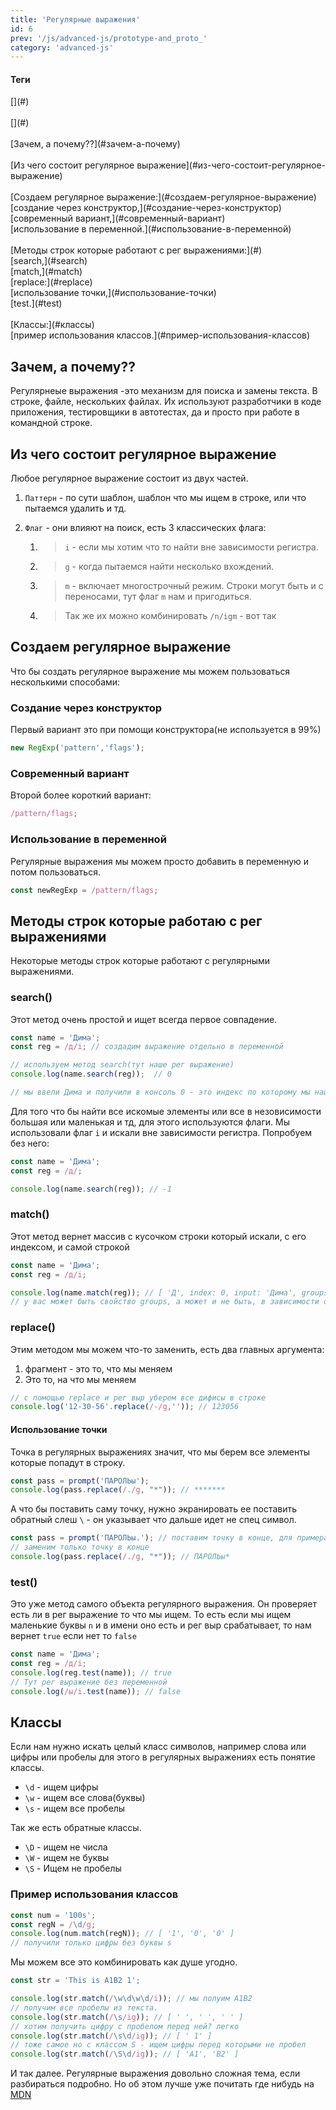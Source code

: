 ```yaml
---
title: 'Регулярные выражения'
id: 6
prev: '/js/advanced-js/prototype-and_proto_'
category: 'advanced-js'
---
```


<div className = 'mdHead'>

#### Теги

<div className = 'tag_js'>[](#)</div> <br/>
<div className = 'mini_tag_js'>[](#)</div> <br/>



<div className = 'tag_js'>[Зачем, а почему??](#зачем-а-почему)</div> <br/>
<div className = 'tag_js'>[Из чего состоит регулярное выражение](#из-чего-состоит-регулярное-выражение)</div> <br/>
<div className = 'tag_js'>[Создаем регулярное выражение:](#создаем-регулярное-выражение)</div>
<div className = 'mini_tag_js'>[создание через конструктор,](#создание-через-конструктор)</div>
<div className = 'mini_tag_js'>[современный вариант,](#современный-вариант)</div>
<div className = 'mini_tag_js'>[использование в переменной.](#использование-в-переменной)</div> <br/>
<div className = 'tag_js'>[Методы строк которые работают с рег выражениями:](#)</div>
<div className = 'mini_tag_js'>[search,](#search)</div>
<div className = 'mini_tag_js'>[match,](#match)</div>
<div className = 'mini_tag_js'>[replace:](#replace)</div>
<div className = 'mini_tag_js'>[использование точки,](#использование-точки)</div>
<div className = 'mini_tag_js'>[test.](#test)</div> <br/>
<div className = 'tag_js'>[Классы:](#классы)</div>
<div className = 'mini_tag_js'>[пример использования классов.](#пример-использования-классов)</div>

</div>

## Зачем, а почему??

Регулярнеые выражения -это механизм для поиска и замены текста. В строке, файле, нескольких файлах.
Их используют разработчики в коде приложения,
тестировщики в автотестах, да и просто при работе в командной строке.

## Из чего состоит регулярное выражение
Любое регулярное выражение состоит из двух частей.

1. `Паттерн` - по сути шаблон, шаблон что мы ищем в строке, или что пытаемся удалить и тд.
2. `Флаг` - они влияют на поиск, есть 3 классических флага:

    1. > `i` - если мы хотим что то найти вне зависимости регистра.

   2. >`g` - когда пытаемся найти несколько вхождений.

   3. > `m` - включает многострочный режим. Строки могут быть и с переносами, тут флаг `m` нам и пригодиться.
   4.  > Так же их можно комбинировать `/n/igm` - вот так


## Создаем регулярное выражение

Что бы создать регулярное выражение мы можем пользоваться несколькими способами:

### Создание через конструктор
Первый вариант это при помощи конструктора(не используется в 99%)
```javaScript
new RegExp('pattern','flags');
```
### Современный вариант
Второй более короткий вариант:
```javaScript
/pattern/flags;
```
### Использование в переменной
Регулярные выражения мы можем просто добавить в переменную и потом пользоваться.
```javaScript
const newRegExp = /pattern/flags;
```

## Методы строк которые работаю с рег выражениями
Некоторые методы строк которые работают с регулярными выражениями.

### search()
Этот метод очень простой и ищет всегда первое совпадение.
```javaScript
const name = 'Дима';
const reg = /д/i; // создадим выражение отдельно в переменной

// используем метод search(тут наше рег выражение)
console.log(name.search(reg));  // 0

// мы ввели Дима и получили в консоль 0 - это индекс по которому мы нашли первый результат. Если искомого элемента не будет получим -1
```
Для того что бы найти все искомые элементы или все в незовисимости большая или маленькая и тд, для этого используются флаги.
Мы использовали флаг `i` и искали вне зависимости регистра.
Попробуем без него:
```javaScript
const name = 'Дима';
const reg = /д/;

console.log(name.search(reg)); // -1

```
### match() 
Этот метод вернет массив с кусочком строки который искали, с его индексом, и самой строкой
```javaScript
const name = 'Дима';
const reg = /д/i; 

console.log(name.match(reg)); // [ 'Д', index: 0, input: 'Дима', groups: undefined ]
// у вас может быть свойство groups, а может и не быть, в зависимости от вашего браузера, не обращайте на него внимание. 
```
### replace()
Этим методом мы можем что-то заменить, есть два главных аргумента:
1. фрагмент - это то, что мы меняем
2. Это то, на что мы меняем
```javaScript
// с помощью replace и рег выр уберем все дифисы в строке
console.log('12-30-56'.replace(/-/g,'')); // 123056
```  
#### Использование точки
Точка в регулярных выражениях значит, что мы берем все элементы которые попадут в строку.
```javaScript
const pass = prompt('ПАРОЛЬы');
console.log(pass.replace(/./g, "*")); // *******
```
А что бы поставить саму точку, нужно экранировать ее поставить обратный слеш `\` - он указывает что дальше идет не спец символ.
```javaScript
const pass = prompt('ПАРОЛЬы.'); // поставим точку в конце, для примера
// заменим только точку в конце
console.log(pass.replace(/./g, "*")); // ПАРОЛЬы*
```
### test()
Это уже метод самого объекта регулярного выражения. Он проверяет есть ли в рег выражение то что мы ищем.
То есть если мы ищем маленькие буквы `n` и в имени оно есть и рег выр срабатывает, то нам вернет `true` если нет то `false`
```javaScript
const name = 'Дима';
const reg = /д/i;
console.log(reg.test(name)); // true
// Тут рег выражение без переменной
console.log(/ы/i.test(name)); // false
```
## Классы
Если нам нужно искать целый класс символов, например слова или цифры или пробелы для этого в регулярных выражениях есть понятие классы.

- `\d` - ищем цифры
- `\w` - ищем все слова(буквы)
- `\s` - ищем все пробелы

Так же есть обратные классы.

- `\D` - ищем не числа
- `\W` - ищем не буквы
- `\S` - Ищем не пробелы

### Пример использования классов
```javaScript
const num = '100s';
const regN = /\d/g;
console.log(num.match(regN)); // [ '1', '0', '0' ]
// получили только цифры без буквы s
```
Мы можем все это комбинировать как душе угодно.
```javaScript
const str = 'This is A1B2 1';

console.log(str.match(/\w\d\w\d/i)); // мы полуим A1B2
// получим все пробелы из текста.
console.log(str.match(/\s/ig)); // [ ' ', ' ', ' ' ]
// хотим получить цифру с пробелом перед ней? легко
console.log(str.match(/\s\d/ig)); // [ ' 1' ]
// тоже самое но с классом S - ищем цифры перед которыми не пробел
console.log(str.match(/\S\d/ig)); // [ 'A1', 'B2' ]
```
И так далее. Регулярные выражения довольно сложная тема, если разбираться подробно. Но об этом лучше уже почитать где нибудь на  <a className ='link_js' target= "_blank" href="https://developer.mozilla.org/ru/docs/Web/JavaScript/Guide/Regular_Expressions"> MDN </a>
